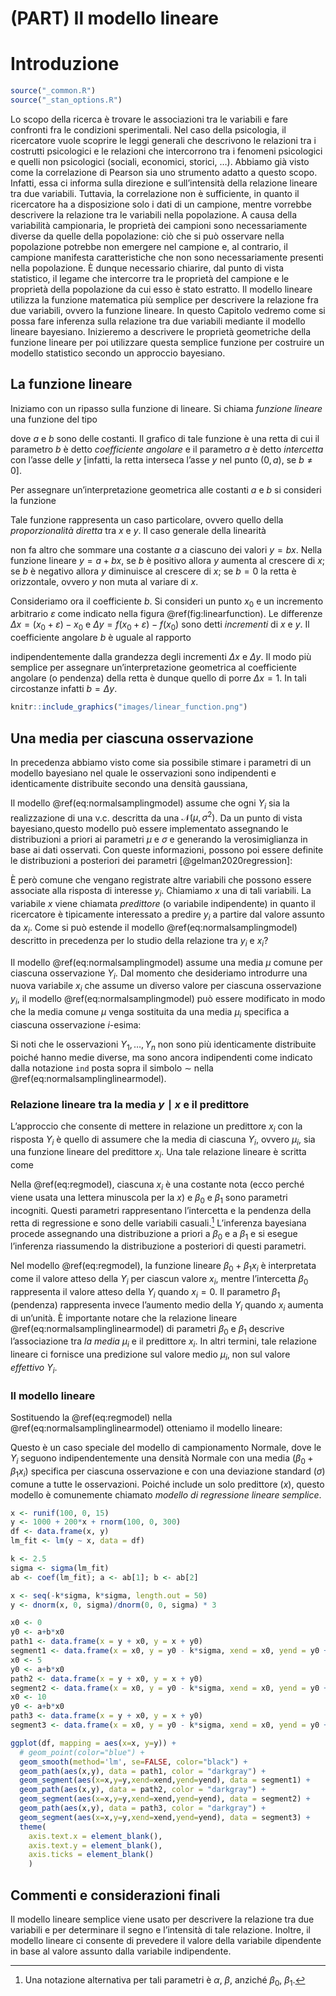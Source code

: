 \mainmatter

# (PART) Il modello lineare {-}

# Introduzione {#ch-regr-intro}

```r
source("_common.R")
source("_stan_options.R")
```

Lo scopo della ricerca è trovare le associazioni tra le variabili e fare confronti fra le condizioni sperimentali. Nel caso della psicologia, il ricercatore vuole scoprire le leggi generali che descrivono le relazioni tra i costrutti psicologici e le relazioni che intercorrono tra i fenomeni psicologici e quelli non psicologici (sociali, economici, storici, ...). Abbiamo già visto come la correlazione di Pearson sia uno strumento adatto a questo scopo. Infatti, essa ci informa sulla direzione e sull'intensità della relazione lineare tra due variabili. Tuttavia, la correlazione non è sufficiente, in quanto il ricercatore ha a disposizione solo i dati di un campione, mentre vorrebbe descrivere la relazione tra le variabili nella popolazione. A causa della variabilità campionaria, le proprietà dei campioni sono necessariamente diverse da quelle della popolazione: ciò che si può osservare nella popolazione potrebbe non emergere nel campione e, al contrario, il campione manifesta caratteristiche che non sono necessariamente presenti nella popolazione. È dunque necessario chiarire, dal punto di vista statistico, il legame che intercorre tra le proprietà del campione e le proprietà della popolazione da cui esso è stato estratto.  Il modello lineare utilizza la funzione matematica più semplice per descrivere la relazione fra due variabili, ovvero la funzione lineare. In questo Capitolo vedremo come si possa fare inferenza sulla relazione tra due variabili mediante il modello lineare bayesiano. Inizieremo a descrivere le proprietà geometriche della funzione lineare per poi utilizzare questa semplice funzione per costruire un modello statistico secondo un approccio bayesiano. 

## La funzione lineare

Iniziamo con un ripasso sulla funzione di lineare. Si chiama _funzione lineare_ una funzione del tipo

\begin{equation}
f(x) = a + b x,
\end{equation}

dove $a$ e $b$ sono delle costanti. Il grafico di tale funzione è una retta di cui il parametro $b$ è detto _coefficiente angolare_ e il parametro $a$ è detto _intercetta_ con l'asse delle $y$ [infatti, la retta interseca l'asse $y$ nel punto $(0,a)$, se $b \neq 0$].
  
Per assegnare un'interpretazione geometrica alle costanti $a$ e $b$ si consideri la funzione

\begin{equation}
y = b x.
\end{equation}

Tale funzione rappresenta un caso particolare, ovvero quello della _proporzionalità diretta_ tra $x$ e $y$. Il caso generale della linearità

\begin{equation}
y = a + b x
\end{equation}

non fa altro che sommare una costante $a$ a ciascuno dei valori $y = b x$. Nella funzione lineare $y = a + b x$, se $b$ è positivo allora $y$ aumenta al crescere di $x$; se $b$ è negativo allora $y$ diminuisce al crescere di $x$; se $b=0$ la retta è orizzontale, ovvero $y$ non muta al variare di $x$.

Consideriamo ora il coefficiente $b$. Si consideri un punto $x_0$ e un incremento arbitrario $\varepsilon$ come indicato nella figura \@ref(fig:linearfunction). Le differenze $\Delta x = (x_0 + \varepsilon) - x_0$ e $\Delta y = f(x_0 + \varepsilon) - f(x_0)$  sono detti _incrementi_ di $x$ e $y$. Il coefficiente angolare $b$ è uguale al rapporto  

\begin{equation}
    b = \frac{\Delta y}{\Delta x} = \frac{f(x_0 + \varepsilon) - f(x_0)}{(x_0 + \varepsilon) - x_0},
\end{equation}

indipendentemente dalla grandezza degli incrementi $\Delta x$ e $\Delta y$. Il modo più semplice per assegnare un'interpretazione geometrica al coefficiente angolare (o pendenza) della retta è dunque quello di porre $\Delta x = 1$. In tali circostanze infatti $b = \Delta y$.

```r
knitr::include_graphics("images/linear_function.png")
```

<!-- ## L'errore di misurazione -->

<!-- Per descrivere l'associazione tra due variabili, tuttavia, la funzione lineare non è sufficiente. Nel mondo empirico, infatti, la relazione tra variabili non è mai perfettamente lineare. È dunque necessario includere nel modello lineare anche una componente d'errore, ovvero una componente della $Y$ che non può essere spiegata dal modello lineare. Nel caso di due sole variabili, questo ci conduce alla seguente formulazione del modello lineare: -->

<!-- \begin{equation} -->
<!-- y = \beta_0 + \beta_1 x + \varepsilon, -->
<!-- (\#eq:regbivpop) -->
<!-- \end{equation} -->

<!-- laddove i parametri $\beta_0$ e $\beta_1$ descrivono l'associazione tra le variabili casuali $Y$ e $X$, e il termine d'errore $\varepsilon$ specifica quant'è grande la porzione della variabile $y$ che non può essere predetta nei termini di una relazione lineare con la $X$. -->

<!-- Si noti che la \@ref(eq:regbivpop) consente di formulare una predizione, nei termini di un modello lineare, del valore atteso della $Y$ conoscendo $X$, ovvero -->

<!-- \begin{equation} -->
<!-- \hat{Y} = \mathbb{E}(Y \mid X = x) = \beta_0 + \beta_1 x. -->
<!-- (\#eq:regbivpop2) -->
<!-- \end{equation} -->

<!-- In altri termini, se i parametri del modello ($\beta_0$ e $\beta_1$) sono noti, allora è possibile predire la $Y$ sulla base della nostra conoscenza della $X$.  -->
<!-- Per esempio, se conosciamo la relazione lineare tra quoziente di intelligenza ed aspettativa di vita, allora possiamo prevedere quanto a lungo vivrà una persona sulla base del suo QI. Sì, c'è una relazione lineare tra intelligenza e aspettativa di vita [@hambrick2015research]! Ma quando è accurata la previsione? Ciò dipende dal termine d'errore della \@ref(eq:regbivpop). Il modello lineare fornisce un metodo per rispondere a domande di questo tipo^[Per una discussione sugli aspetti di base del modello lineare, si veda il [capitolo 7](https://openintro-ims.netlify.app/model-slr.html) di _Introduction to Modern Statistics_.]. -->

## Una media per ciascuna osservazione

In precedenza abbiamo visto come sia possibile stimare i parametri di un modello bayesiano nel quale le osservazioni sono indipendenti e identicamente distribuite secondo una densità gaussiana, 

\begin{equation}
Y_i \stackrel{i.i.d.}{\sim} \mathcal{N}(\mu, \sigma), \quad i = 1, \dots, n.
(\#eq:normalsamplingmodel)
\end{equation}

Il modello \@ref(eq:normalsamplingmodel) assume che ogni $Y_i$ sia la realizzazione di una v.c. descritta da una $\mathcal{N}(\mu, \sigma^2)$. Da un punto di vista bayesiano,questo modello può essere implementato assegnando le distribuzioni a priori ai parametri $\mu$ e $\sigma$ e generando la verosimiglianza in base ai dati osservati. Con queste informazioni, possono poi essere definite le distribuzioni a posteriori dei parametri [@gelman2020regression]:

\begin{align}
Y_i \mid \mu, \sigma & \stackrel{iid}{\sim} \mathcal{N}(\mu, \sigma^2)\notag\\
\mu       & \sim \mathcal{N}(\mu_0, \tau^2) \notag\\
\sigma    & \sim \Cauchy(x_0, \gamma) \notag
\end{align}

È però comune che vengano registrate altre variabili che possono essere associate alla risposta di interesse $y_i$. Chiamiamo $x$ una di tali variabili. La variabile $x$ viene chiamata *predittore* (o variabile indipendente) in quanto il ricercatore è tipicamente interessato a predire $y_i$ a partire dal valore assunto da $x_i$. Come si può estende il modello \@ref(eq:normalsamplingmodel) descritto in precedenza per lo studio della relazione tra $y_i$ e $x_i$?

Il modello \@ref(eq:normalsamplingmodel) assume una media $\mu$ comune per ciascuna osservazione $Y_i$. Dal momento che desideriamo introdurre una nuova variabile $x_i$ che assume un diverso valore per ciascuna osservazione $y_i$, il modello \@ref(eq:normalsamplingmodel) può essere modificato in modo che la media comune $\mu$ venga sostituita da una media $\mu_i$ specifica a ciascuna osservazione $i$-esima:

\begin{equation}
Y_i \mid \mu_i, \sigma \stackrel{ind}{\sim} \mathcal{N}(\mu_i, \sigma), \quad i = 1, \dots, n.
(\#eq:normalsamplinglinearmodel)
\end{equation}

Si noti che le osservazioni $Y_1, \dots, Y_n$ non sono più identicamente distribuite poiché hanno medie diverse, ma sono ancora indipendenti come indicato dalla notazione `ind` posta sopra il simbolo $\sim$ nella \@ref(eq:normalsamplinglinearmodel).

### Relazione lineare tra la media $y \mid x$ e il predittore

L'approccio che consente di mettere in relazione un predittore $x_i$ con la risposta $Y_i$ è quello di assumere che la media di ciascuna $Y_i$, ovvero $\mu_i$, sia una funzione lineare del predittore $x_i$. Una tale relazione lineare è scritta come 

\begin{equation}
\mu_i = \beta_0 + \beta_ 1 x_i, \quad i = 1, \dots, n.
(\#eq:regmodel)
\end{equation}

Nella \@ref(eq:regmodel), ciascuna $x_i$ è una costante nota (ecco perché viene usata una lettera minuscola per la $x$) e $\beta_0$ e $\beta_ 1$ sono parametri incogniti. Questi parametri rappresentano l'intercetta e la pendenza della retta di regressione e sono delle variabili casuali.^[Una notazione alternativa per tali parametri è $\alpha$, $\beta$, anziché $\beta_0$, $\beta_ 1$.] L'inferenza bayesiana procede assegnando una distribuzione a priori a $\beta_0$ e a $\beta_ 1$ e si esegue l'inferenza riassumendo la distribuzione a posteriori di questi parametri.

Nel modello \@ref(eq:regmodel), la funzione lineare $\beta_0 + \beta_ 1 x_i$ è interpretata come il valore atteso della $Y_i$ per ciascun valore $x_i$, mentre l'intercetta $\beta_0$ rappresenta il valore atteso della $Y_i$ quando $x_i = 0$. Il parametro $\beta_ 1$ (pendenza) rappresenta invece l'aumento medio della $Y_i$ quando $x_i$ aumenta di un'unità. È importante notare che la relazione lineare  \@ref(eq:normalsamplinglinearmodel) di parametri $\beta_0$ e  $\beta_ 1$ descrive l'associazione tra _la media_ $\mu_i$ e il predittore $x_i$. In altri termini, tale relazione lineare ci fornisce una predizione sul valore medio $\mu_i$, non sul valore _effettivo_ $Y_i$.

### Il modello lineare

Sostituendo la \@ref(eq:regmodel) nella \@ref(eq:normalsamplinglinearmodel) otteniamo il modello lineare:

\begin{equation}
Y_i \mid \beta_0, \beta_ 1, \sigma \stackrel{ind}{\sim} \mathcal{N}(\beta_0 + \beta_ 1 x_i, \sigma), \quad i = 1, \dots, n.
(\#eq:samplinglinearmodel)
\end{equation}

Questo è un caso speciale del modello di campionamento Normale, dove le $Y_i$ seguono indipendentemente una densità Normale con una media ($\beta_0 + \beta_ 1 x_i$) specifica per ciascuna osservazione e con una deviazione standard ($\sigma$) comune a tutte le osservazioni. Poiché include un solo predittore ($x$), questo modello è comunemente chiamato _modello di regressione lineare semplice_.

<!-- In maniera equivalente, il modello \@ref(eq:samplinglinearmodel) può essere formulato come -->

<!-- \begin{equation} -->
<!-- Y_i = \mu_i + \varepsilon_i, \quad i = 1, \dots, n, -->
<!-- (\#eq:samplinglinearmodel2) -->
<!-- \end{equation} -->

<!-- dove la risposta media è $\mu_i = \beta_0 + \beta_ 1 x_i$ e i residui $\varepsilon_1, \dots, \varepsilon_n$ sono i.i.d. da una Normale con media 0 e deviazione standard $\sigma$.  -->

```r
x <- runif(100, 0, 15)
y <- 1000 + 200*x + rnorm(100, 0, 300)
df <- data.frame(x, y)
lm_fit <- lm(y ~ x, data = df)

k <- 2.5
sigma <- sigma(lm_fit)
ab <- coef(lm_fit); a <- ab[1]; b <- ab[2]

x <- seq(-k*sigma, k*sigma, length.out = 50)
y <- dnorm(x, 0, sigma)/dnorm(0, 0, sigma) * 3

x0 <- 0
y0 <- a+b*x0
path1 <- data.frame(x = y + x0, y = x + y0)
segment1 <- data.frame(x = x0, y = y0 - k*sigma, xend = x0, yend = y0 + k*sigma)
x0 <- 5
y0 <- a+b*x0
path2 <- data.frame(x = y + x0, y = x + y0)
segment2 <- data.frame(x = x0, y = y0 - k*sigma, xend = x0, yend = y0 + k*sigma)
x0 <- 10
y0 <- a+b*x0
path3 <- data.frame(x = y + x0, y = x + y0)
segment3 <- data.frame(x = x0, y = y0 - k*sigma, xend = x0, yend = y0 + k*sigma)

ggplot(df, mapping = aes(x=x, y=y)) + 
  # geom_point(color="blue") + 
  geom_smooth(method='lm', se=FALSE, color="black") + 
  geom_path(aes(x,y), data = path1, color = "darkgray") + 
  geom_segment(aes(x=x,y=y,xend=xend,yend=yend), data = segment1) +
  geom_path(aes(x,y), data = path2, color = "darkgray") + 
  geom_segment(aes(x=x,y=y,xend=xend,yend=yend), data = segment2) +
  geom_path(aes(x,y), data = path3, color = "darkgray") + 
  geom_segment(aes(x=x,y=y,xend=xend,yend=yend), data = segment3) +
  theme(
    axis.text.x = element_blank(),
    axis.text.y = element_blank(),
    axis.ticks = element_blank()
    )
```

<!-- Nel modello lineare, l'osservazione $Y_i$ è una variabile casuale, il predittore $x_i$ è una costante fissa, e $\beta_0$, $\beta_1$ e $\sigma$ sono parametri incogniti. Utilizzando il paradigma bayesiano, viene assegnata una distribuzione a priori congiunta a $(\beta_0, \beta_1, \sigma)$. Dopo avere osservato le risposte $Y_i, i = 1, \dots, n$, l'inferenza procede stimando la distribuzione a posteriori dei parametri.  -->

<!-- ::: {.remark} -->
<!-- Nella costruzione di un modello di regressione bayesiano, è importante iniziare dalle basi e procedere un passo alla volta. Sia $Y$ una variabile di risposta e -->
<!-- sia $x$ un predittore o un insieme di predittori. È possibile costruire un modello di regressione di $Y$ su $x$ applicando i seguenti principi generali: -->

<!-- - Stabilire se $Y$  è discreto o continuo. Di conseguenza, identificare l'appropriata struttura dei dati (per esempio, Normale, di Poisson, o Binomiale). -->

<!-- - Esprimere la media di $Y$ come funzione dei predittori $x$ (per esempio, $\mu = \beta_0 + \beta_1 x$). -->

<!-- - Identificare tutti i parametri incogniti del modello (per esempio, $\mu, \beta_1, \beta_2$). -->

<!-- - Valutare quali valori che ciascuno di questi parametri potrebbe assumere. Di conseguenza, identificare le distribuzioni a priori appropriate per questi parametri. -->
<!-- :::  -->

<!-- Nel caso di una variabile $Y$ continua che segue la legge gaussiana e un solo predittore, ad esempio, il modello diventa: -->

<!-- \begin{align}  -->
<!-- Y_i \mid \beta_0, \beta_1, \sigma  &\stackrel{ind}{\sim} \mathcal{N}\left(\mu_i, \sigma^2\right) \;\; \text{ con } \;\; \mu_i = \beta_0 + \beta_1 x_i \notag\\ -->
<!-- \beta_0  &\sim \mathcal{N}\left(\mu_0, \sigma_0^2 \right)  \notag\\ -->
<!-- \beta_1  & \sim \mathcal{N}\left(\mu_1, \sigma_1^2 \right) \notag\\ -->
<!-- \sigma & \sim \text{Cauchy}(x_0, \gamma) \; .\notag -->
<!-- \end{align} -->

<!-- Un algoritmo MCMC viene usato per simulare i campioni dalle distribuzioni a posteriori e, mediante tali campioni, si fanno inferenze sulla risposta attesa $\beta_0 + \beta_1 x$ per ciascuno specifico valore del predittore $x$. Inoltre, è possibile valutare le dimensioni degli errori di previsione mediante un indice sintetico della densità a posteriori della deviazione standard $\sigma$. -->

## Commenti e considerazioni finali {-}

Il modello lineare semplice viene usato per descrivere la relazione tra due variabili e per determinare il segno e l'intensità di tale relazione. Inoltre, il modello lineare ci consente di prevedere il valore della variabile dipendente in base al valore assunto dalla variabile indipendente. 

<!-- Il modello lineare semplice è in realtà molto limitato, in quanto descrive soltanto la relazione tra la variabile dipendente $y$ e una sola variabile esplicativa $x$. Esso diventa molto più utile quando incorpora più variabili indipendenti. In questo secondo caso, però, i calcoli per la stima dei coefficienti del modello diventano più complicati. Abbiamo deciso di iniziare considerando il modello lineare semplice perché, in questo caso, sia la logica dell'inferenza sia le procedure di calcolo sono facilmente maneggiabili. Nel caso più generale, quello del modello lineare multiplo (ovvero, con più di un predittore), la logica dell'inferenza rimane identica a quella discussa qui, ma le procedure di calcolo richiedono l'uso dell'algebra matriciale. Il modello lineare multiplo può includere sia regressori quantitativi, sia regressori qualitativi, utilizzando un opportuno schema di codifica. È interessante notare come un modello lineare multiplo che include una sola variabile esplicativa qualitativa corrisponde all'analisi della varianza ad una via; un modello lineare multiplo che include più di una variabile esplicativa qualitativa corrisponde all'analisi della varianza più vie. Possiamo qui concludere dicendo che il modello lineare, nelle sue varie forme e varianti, costituisce la tecnica di analisi dei dati maggiormente usata in psicologia. -->

